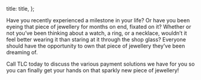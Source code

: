 

  title: title,
};


Have you recently experienced a milestone in your life? Or have you been eyeing that piece of jewellery for months on end, fixated on it? Whether or not you’ve been thinking about a watch, a ring, or a necklace, wouldn’t it feel better wearing it than staring at it through the shop glass? Everyone should have the opportunity to own that piece of jewellery they’ve been dreaming of.

Call TLC today to discuss the various payment solutions we have for you so you can finally get your hands on that sparkly new piece of jewellery!
